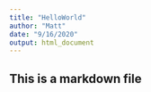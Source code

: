 ```yaml
---
title: "HelloWorld"
author: "Matt"
date: "9/16/2020"
output: html_document
---
```

## This is a markdown file